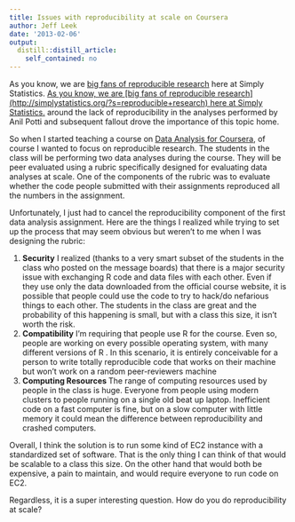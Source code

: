 ```yaml
---
title: Issues with reproducibility at scale on Coursera
author: Jeff Leek
date: '2013-02-06'
output:
  distill::distill_article:
    self_contained: no
---
```


As you know, we are [big fans of reproducible research](http://simplystatistics.org/?s=reproducible+research) here at Simply Statistics. [As you know, we are [big fans of reproducible research](http://simplystatistics.org/?s=reproducible+research) here at Simply Statistics.](http://simplystatistics.org/2012/02/27/the-duke-saga-starter-set/) around the lack of reproducibility in the analyses performed by Anil Potti and subsequent fallout drove the importance of this topic home.

So when I started teaching a course on [Data Analysis for Coursera](https://www.coursera.org/course/dataanalysis), of course I wanted to focus on reproducible research. The students in the class will be performing two data analyses during the course. They will be peer evaluated using a rubric specifically designed for evaluating data analyses at scale. One of the components of the rubric was to evaluate whether the code people submitted with their assignments reproduced all the numbers in the assignment.

Unfortunately, I just had to cancel the reproducibility component of the first data analysis assignment. Here are the things I realized while trying to set up the process that may seem obvious but weren't to me when I was designing the rubric:

  1. **Security** I realized (thanks to a very smart subset of the students in the class who posted on the message boards) that there is a major security issue with exchanging R code and data files with each other. Even if they use only the data downloaded from the official course website, it is possible that people could use the code to try to hack/do nefarious things to each other. The students in the class are great and the probability of this happening is small, but with a class this size, it isn't worth the risk.
  2. **Compatibility** I'm requiring that people use R for the course. Even so, people are working on every possible operating system, with many different versions of R . In this scenario, it is entirely conceivable for a person to write totally reproducible code that works on their machine but won't work on a random peer-reviewers machine
  3. **Computing Resources **The range of computing resources used by people in the class is huge. Everyone from people using modern clusters to people running on a single old beat up laptop. Inefficient code on a fast computer is fine, but on a slow computer with little memory it could mean the difference between reproducibility and crashed computers.

Overall, I think the solution is to run some kind of EC2 instance with a standardized set of software. That is the only thing I can think of that would be scalable to a class this size. On the other hand that would both be expensive, a pain to maintain, and would require everyone to run code on EC2.

Regardless, it is a super interesting question. How do you do reproducibility at scale?

